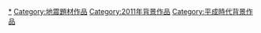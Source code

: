 
[[Category:2011年日本東北地方太平洋近海地震|*]]
[[Category:地震題材作品|Category:地震題材作品]]
[[Category:2011年背景作品|Category:2011年背景作品]]
[[Category:平成時代背景作品|Category:平成時代背景作品]]